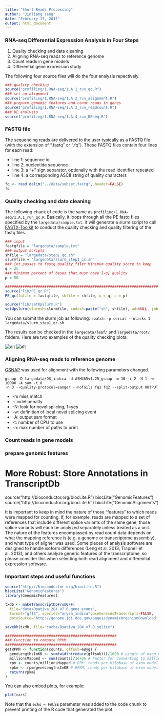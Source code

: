 ```yaml
---
title: "Short Reads Processing"
author: "Jinliang Yang"
date: "February 17, 2015"
output: html_document
---
```


### RNA-seq Differential Expression Analysis in Four Steps

1. Quality checking and data cleaning
2. Aligning RNA-seq reads to reference genome
3. Count reads in gene models
4. Differential gene expression study

The following four source files will do the four analysis repectively.

```r
### quality checking
source("profiling/1.RNA-seq/1.A.1_run_qc.R")
### set up alignment
source("profiling/1.RNA-seq/1.A.2_run_alignment.R")
### prepare genomic features and count reads in genes
source("profiling/1.RNA-seq/1.A.3_run_readcount.R")
### DE analysis
source("profiling/1.RNA-seq/1.A.4_run_DEseq.R")
```

### FASTQ file

The sequencing reads are delivered to the user typically as a FASTQ file (with the extension of ".fastq" or ".fq"). These FASTQ files contain four lines for each read:

* line 1: sequence id
* line 2: nucleotide sequence
* line 3: a "+" sign separator, optionally with the read identifier repeated
* line 4: a corresponding ASCII string of quality characters

```r
fq <- read.delim("../data/subset.fastq", header=FALSE)
fq
```


### Quality checking and data cleaning

The following chunk of code is the same as `profiling/1.RNA-seq/1.A.1_run_qc.R`. Basically, it loops through all the PE fastq files specified by the `largedata/sample.txt`. It will generate a slurm script to call [FASTX-Toolkit](http://hannonlab.cshl.edu/fastx_toolkit/commandline.html#fastq_quality_filter_usage) to conduct the quality checking and quality filtering of the fastq files.


```r
### input
fastqfile = "largedata/sample.txt"
### output scripts
shfile = "largedata/step1_qc.sh"
slurmfile = "largedata/slurm_step1_qc.sh"
### int passes to fastq_quality_filer Minimum quality score to keep
q = 25
### Minimum percent of bases that must have [-q] quality
p = 50

######################################################################
source("lib/PE_qc.R")
PE_qc(fqfile = fastqfile, shfile = shfile, q = q, p = p)

source("lib/setUpslurm.R")
setUpslurm(slurmsh=slurmfile, codesh=paste("sh", shfile), wd=NULL, jobid="qcjob")

```

You can submit the slurm job as following:
`sbatch -p serial --ntasks 1 largedata/slurm_step1_qc.sh`

The results can be checked in the `largedata/leaf/` and `largedata/root/` folders. Here are two examples of the quality checking plots.

![alt](../largedata/leaf/leaf.rep1_1.fastq.qc.png)
![alt](../largedata/leaf/leaf.rep1_1.fastq.nud.png)


### Aligning RNA-seq reads to reference genome

[GSNAP]() was used for alignment with the following parameters changed. 

`gsnap -D largedata/OS_indica -d ASM465v1.25_gsnap -m 10 -i 2 -N 1 -w 10000 -A sam -t 8`    
`-n 3 --quality-protocol=sanger --nofails fq1 fq2 --split-output OUTPUT`

* -m miss match
* -i indel penalty
* -N: look for novel splicing, 1=yes
* -w: definition of local novel splicing event
* -A: output sam format
* -t: number of CPU to use
* -n: max number of paths to print



### Count reads in gene models

###################################################
### prepare genomic features
# More Robust: Store Annotations in TranscriptDb
###################################################
source("http://bioconductor.org/biocLite.R")
biocLite("GenomicFeatures")
source("http://bioconductor.org/biocLite.R")
biocLite("GenomicAlignments")







It is important to keep in mind the nature of those "features" to which reads were mapped for counting. If, for example, reads are mapped to a set of references that include different splice variants of the same gene, those splice variants will each be analyzed separately unless treated as a unit. The nature of the features encompassed by read count data depends on what the mapping reference is (e.g. a genome or transcriptome assembly), and what type of aligner was used. Some pieces of analysis software are designed to handle isoform differences (Leng et al. 2013; Trapnell et al. 2013), and others analyze generic features of the transcriptome, so please consider this when selecting both read alignment and differential expression software.


### Important steps and useful functions

```r
source("http://bioconductor.org/biocLite.R")
biocLite("GenomicFeatures")
library(GenomicFeatures)

txdb <- makeTranscriptDbFromGFF(
  file="data/Osativa_204_v7.0.gene_exons",
  format="gff3", species="oryza_indica",useGenesAsTranscripts=FALSE,
  dataSource="http://genome.jgi.doe.gov/pages/dynamicOrganismDownload.jsf?organism=Osativa")

saveDb(txdb, file="cache/Osativa_204_v7.0.sqlite")
```


```r
###################################################
### Function to compute RPKM
###################################################
getRPKM <- function(counts, gffsub=eByg) {
  geneLengthsInKB <- sum(width(reduce(gffsub)))/1000 # Length of exon union per gene in kbp
  millionsMapped <- sum(counts)/1e+06 # Factor for converting to million of mapped reads.
  rpm <- counts/millionsMapped # RPK: reads per kilobase of exon model.
  rpkm <- rpm/geneLengthsInKB # RPKM: reads per kilobase of exon model per million mapped reads.
  return(rpkm)
}

```



You can also embed plots, for example:

```r
plot(cars)
```

Note that the `echo = FALSE` parameter was added to the code chunk to prevent printing of the R code that generated the plot.

